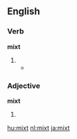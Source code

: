 ==English==

===Verb===
'''mixt'''

# {{archaic spelling of|mixed}}
#* {{quote-book
 | author  = [[w:Samuel Butler (poet)|Samuel Butler]]
 | title   = [[s:Hudibras|Hudibras]]
 | year    = 1859
 | page    = 14
 | passage = The upper part thereof was whey, / The nether orange, '''mixt''' with grey.
}}

===Adjective===
'''mixt'''

# {{archaic spelling of|mixed}}

[[hu:mixt]]
[[nl:mixt]]
[[ja:mixt]]